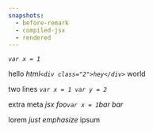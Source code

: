 ```yaml
---
snapshots:
  - before-remark
  - compiled-jsx
  - rendered
---
```


_`var x = 1`_

hello _html`<div class="2">hey</div>`_ world

two lines _`var x = 1
var y = 2`_

extra meta _jsx foo`var x = 1`bar bar_

lorem _just emphasize_ ipsum
